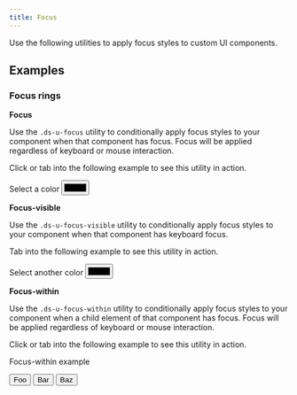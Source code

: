 ```yaml
---
title: Focus
---
```



Use the following utilities to apply focus styles to custom UI components.

## Examples

### Focus rings

**Focus**

Use the `.ds-u-focus` utility to conditionally apply focus styles to your component when that component has focus. Focus will be applied regardless of keyboard or mouse interaction.

Click or tab into the following example to see this utility in action.

<EmbeddedExample>
  <FormLabel fieldId="focus" className="ds-u-margin-top--0">
    Select a color
  </FormLabel>
  <input type="color" id="focus" name="color-focus" class="ds-u-focus ds-u-radius ds-u-margin-top--1" />
</EmbeddedExample>

**Focus-visible**

Use the `.ds-u-focus-visible` utility to conditionally apply focus styles to your component when that component has keyboard focus.

Tab into the following example to see this utility in action.

<EmbeddedExample>
  <FormLabel fieldId="focus-visible" className="ds-u-margin-top--0">
    Select another color
  </FormLabel>
  <input type="color" id="focus-visible" name="color-focus-visible" class="ds-u-focus-visible ds-u-radius ds-u-margin-top--1" />
</EmbeddedExample>

**Focus-within**

Use the `.ds-u-focus-within` utility to conditionally apply focus styles to your component when a child element of that component has focus. Focus will be applied regardless of keyboard or mouse interaction.

Click or tab into the following example to see this utility in action.

<EmbeddedExample>
  <div class="ds-u-focus-within ds-u-border--1 ds-u-padding--2">
    <p>Focus-within example</p>
    <Button className="ds-u-margin-right--1">Foo</Button>
    <Button className="ds-u-margin-right--1">Bar</Button>
    <Button>Baz</Button>
  </div>
</EmbeddedExample>